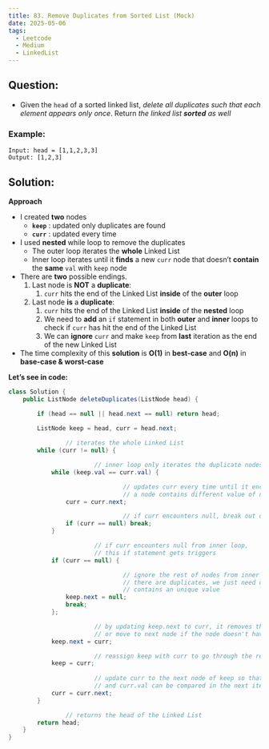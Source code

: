 ```yaml
---
title: 83. Remove Duplicates from Sorted List (Mock)
date: 2025-05-06
tags:
  - Leetcode
  - Medium
  - LinkedList
---
```


## Question:

- Given the `head` of a sorted linked list, *delete all duplicates such that each element appears only once*. Return *the linked list **sorted** as well*

### Example:


```text
Input: head = [1,1,2,3,3]
Output: [1,2,3]
```

## Solution:

**Approach**

- I created **two** nodes
    - **`keep`** : updated only duplicates are found
    - **`curr`** : updated every time
- I used **nested** while loop to remove the duplicates
    - The outer loop iterates the **whole** Linked List
    - Inner loop iterates until it **finds** a new `curr` node that doesn’t **contain** the **same** `val` with `keep` node
- There are **two** possible endings.
    1. Last node is **NOT** a **duplicate**:
        1. `curr` hits the end of the Linked List **inside** of the **outer** loop
    2. Last node **is** a **duplicate**:
        1. `curr` hits the end of the Linked List **inside** of the **nested** loop
        2. We need to **add** an `if` statement in both **outer** and **inner** loops to check if `curr` has hit the end of the Linked List
        3. We can **ignore** `curr` and make `keep` from **last** iteration as the end of the new Linked List
- The time complexity of this **solution** is **O(1)** in **best-case** and **O(n)** in **base-case & worst-case**

**Let’s see in code:**

```java
class Solution {
    public ListNode deleteDuplicates(ListNode head) {

        if (head == null || head.next == null) return head;

        ListNode keep = head, curr = head.next;
				
				// iterates the whole Linked List
        while (curr != null) {

						// inner loop only iterates the duplicate nodes
            while (keep.val == curr.val) {

								// updates curr every time until it encounters
								// a node contains different value of null
                curr = curr.next;

								// if curr encounters null, break out of loop
                if (curr == null) break;
            }

						// if curr encounters null from inner loop,
						// this if statement gets triggers
            if (curr == null) {

								// ignore the rest of nodes from inner loop since
								// there are duplicates, we just need one node that
								// contains an unique value
                keep.next = null;
                break;
            };

						// by updating keep.next to curr, it removes the duplicates
						// or move to next node if the node doesn't have duplicates
            keep.next = curr;

						// reassign keep with curr to go through the rest
            keep = curr;
						
						// update curr to the next node of keep so that keep.val
						// and curr.val can be compared in the next iteration
            curr = curr.next;
        }

				// returns the head of the Linked List
        return head;
    }
}
```